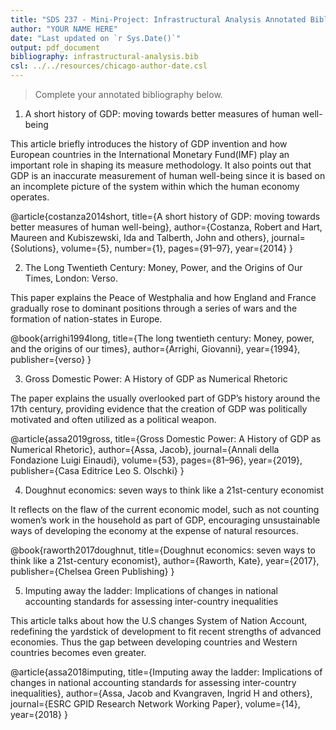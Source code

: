 ```yaml
---
title: "SDS 237 - Mini-Project: Infrastructural Analysis Annotated Bibliography"
author: "YOUR NAME HERE"
date: "Last updated on `r Sys.Date()`"
output: pdf_document
bibliography: infrastructural-analysis.bib
csl: ../../resources/chicago-author-date.csl
---
```


> Complete your annotated bibliography below. 

1. A short history of GDP: moving towards better measures of human well-being

This article briefly introduces the history of GDP invention and how European countries in the International Monetary Fund(IMF) play an important role in shaping its measure methodology. It also points out that GDP is an inaccurate measurement of human well-being since it is based on an incomplete picture of the system within which the human economy operates. 

@article{costanza2014short,
  title={A short history of GDP: moving towards better measures of human well-being},
  author={Costanza, Robert and Hart, Maureen and Kubiszewski, Ida and Talberth, John and others},
  journal={Solutions},
  volume={5},
  number={1},
  pages={91--97},
  year={2014}
}


2. The Long Twentieth Century: Money, Power, and the Origins of Our Times, London: Verso.

This paper explains the Peace of Westphalia and how England and France gradually rose to dominant positions through a series of wars and the formation of nation-states in Europe.

@book{arrighi1994long,
  title={The long twentieth century: Money, power, and the origins of our times},
  author={Arrighi, Giovanni},
  year={1994},
  publisher={verso}
}


3. Gross Domestic Power: A History of GDP as Numerical Rhetoric

The paper explains the usually overlooked part of GDP’s history around the 17th century, providing evidence that the creation of GDP was politically motivated and often utilized as a political weapon.

@article{assa2019gross,
  title={Gross Domestic Power: A History of GDP as Numerical Rhetoric},
  author={Assa, Jacob},
  journal={Annali della Fondazione Luigi Einaudi},
  volume={53},
  pages={81--96},
  year={2019},
  publisher={Casa Editrice Leo S. Olschki}
}


4. Doughnut economics: seven ways to think like a 21st-century economist

It reflects on the flaw of the current economic model, such as not counting women’s work in the household as part of GDP, encouraging unsustainable ways of developing the economy at the expense of natural resources.

@book{raworth2017doughnut,
  title={Doughnut economics: seven ways to think like a 21st-century economist},
  author={Raworth, Kate},
  year={2017},
  publisher={Chelsea Green Publishing}
}



5. Imputing away the ladder: Implications of changes in national accounting standards for assessing inter-country inequalities

This article talks about how the U.S changes System of Nation Account, redefining the yardstick of development to fit recent strengths of advanced economies. Thus the gap between developing countries and Western countries becomes even greater.

@article{assa2018imputing,
  title={Imputing away the ladder: Implications of changes in national accounting standards for assessing inter-country inequalities},
  author={Assa, Jacob and Kvangraven, Ingrid H and others},
  journal={ESRC GPID Research Network Working Paper},
  volume={14},
  year={2018}
}


